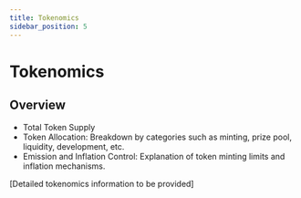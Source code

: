 ```yaml
---
title: Tokenomics
sidebar_position: 5
---
```


# Tokenomics

## Overview

* Total Token Supply
* Token Allocation: Breakdown by categories such as minting, prize pool, liquidity, development, etc.
* Emission and Inflation Control: Explanation of token minting limits and inflation mechanisms.

[Detailed tokenomics information to be provided]